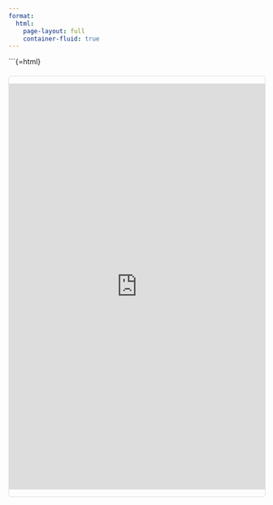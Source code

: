 ```yaml
---
format: 
  html:
    page-layout: full 
    container-fluid: true
---
```


```{=html}

<div class="shiny-container">
  <iframe id="shiny-iframe" src="https://meta-oxytocin.shinyapps.io/shiny-meta/" 
          style="width:100%; height:800px; border:none; overflow:hidden;" scrolling="no"></iframe>
</div>

<script>
// Function to resize iframe based on content
function resizeIframe() {
  const iframe = document.getElementById('shiny-iframe');
  
  // Add message listener to receive height from Shiny app
  window.addEventListener('message', function(e) {
    if (e.data && e.data.hasOwnProperty('frameHeight')) {
      // Add a small buffer to avoid any potential scrollbar
      iframe.style.height = (e.data.frameHeight + 20) + 'px';
      console.log("Iframe resized to: " + iframe.style.height);
    }
  });
}

// Initialize resize functionality
window.addEventListener('load', resizeIframe);
</script>

<style>
.shiny-container {
  margin-top: 20px;
  width: 100%;
  overflow: visible; /* This is important - don't clip or scroll */
  border: 1px solid #ddd;
  border-radius: 5px;
}

/* Remove any margins that might create space */
body, html {
  overflow-x: hidden;
}
</style>